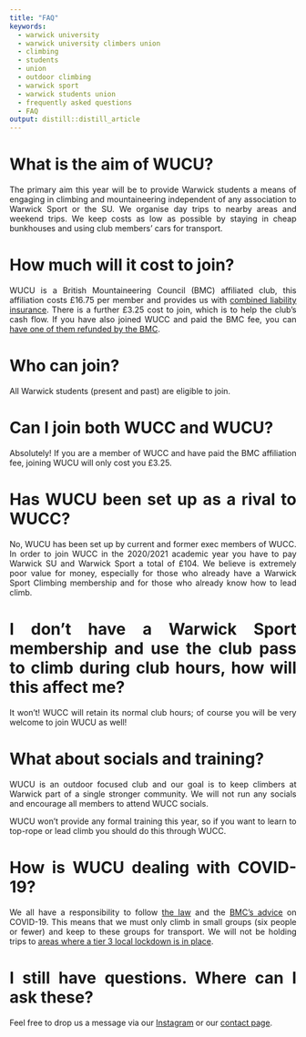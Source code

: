```yaml
---
title: "FAQ"
keywords:
  - warwick university
  - warwick university climbers union
  - climbing
  - students
  - union
  - outdoor climbing
  - warwick sport
  - warwick students union
  - frequently asked questions
  - FAQ
output: distill::distill_article
---
```


<style>
body {
text-align: justify}
</style>

# What is the aim of WUCU?
The primary aim this year will be to provide Warwick students a means of engaging in climbing and mountaineering independent of any association to Warwick Sport or the SU. We organise day trips to nearby areas and weekend trips. We keep costs as low as possible by staying in cheap bunkhouses and using club members' cars for transport.


# How much will it cost to join?

WUCU is a British Mountaineering Council (BMC) affiliated club, this affiliation costs £16.75 per member and provides us with [combined liability insurance](http://www.bmc-insurance-centre.co.uk/uploads/documents/bmc-insurance-centre//BMC-Club-Summary-2020-June-2020.pdf){target="_blank"}. There is a further £3.25 cost to join, which is to help the club’s cash flow. If you have also joined WUCC and paid the BMC fee, you can [have one of them refunded by the BMC](https://www.thebmc.co.uk/claiming-multiple-membership-refunds){target="_blank"}.


# Who can join?

All Warwick students (present and past) are eligible to join.


# Can I join both WUCC and WUCU?

Absolutely! If you are a member of WUCC and have paid the BMC affiliation fee, joining WUCU will only cost you £3.25.


# Has WUCU been set up as a rival to WUCC?

No, WUCU has been set up by current and former exec members of WUCC. In order to join WUCC in the 2020/2021 academic year you have to pay Warwick SU and Warwick Sport a total of £104. We believe is extremely poor value for money, especially for those who already have a Warwick Sport Climbing membership and for those who already know how to lead climb.


# I don’t have a Warwick Sport membership and use the club pass to climb during club hours, how will this affect me?

It won’t! WUCC will retain its normal club hours; of course you will be very welcome to join WUCU as well!


# What about socials and training?

WUCU is an outdoor focused club and our goal is to keep climbers at Warwick part of a single stronger community. We will not run any socials and encourage all members to attend WUCC socials.


WUCU won’t provide any formal training this year, so if you want to learn to top-rope or lead climb you should do this through WUCC.


# How is WUCU dealing with COVID-19?

We all have a responsibility to follow [the law](https://www.gov.uk/coronavirus) and the [BMC’s advice](https://www.thebmc.co.uk/covid19-restarting-club-meets) on COVID-19. This means that we must only climb in small groups (six people or fewer) and keep to these groups for transport. We will not be holding trips to [areas where a tier 3 local lockdown is in place](https://www.gov.uk/find-coronavirus-local-restrictions).


# I still have questions. Where can I ask these?

Feel free to drop us a message via our [Instagram](https://www.instagram.com/warwick_climbers_union/) or our [contact page](contact.html).